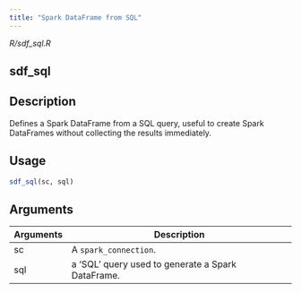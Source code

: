 ```yaml
---
title: "Spark DataFrame from SQL"
---
```


*R/sdf_sql.R*

## sdf_sql

## Description
Defines a Spark DataFrame from a SQL query, useful to create Spark DataFrames without collecting the results immediately. 


## Usage
```r
sdf_sql(sc, sql) 
```

## Arguments
|Arguments|Description|
|---|---|
| sc | A `spark_connection`. |
| sql | a 'SQL' query used to generate a Spark DataFrame. |







